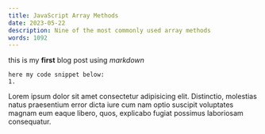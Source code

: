 ```yaml
---
title: JavaScript Array Methods
date: 2023-05-22
description: Nine of the most commonly used array methods
words: 1092
---
```


this is my **first** blog post using _markdown_

```
here my code snippet below:
1.
```

Lorem ipsum dolor sit amet consectetur adipisicing elit. Distinctio, molestias natus praesentium error dicta iure cum nam optio suscipit voluptates magnam eum eaque libero, quos, explicabo fugiat possimus laboriosam consequatur.

